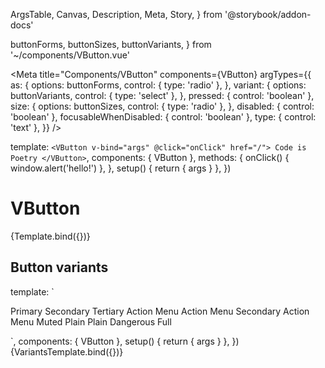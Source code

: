   ArgsTable,
  Canvas,
  Description,
  Meta,
  Story,
} from '@storybook/addon-docs'

  buttonForms,
  buttonSizes,
  buttonVariants,
} from '~/components/VButton.vue'

<Meta
  title="Components/VButton"
  components={VButton}
  argTypes={{
    as: {
      options: buttonForms,
      control: { type: 'radio' },
    },
    variant: {
      options: buttonVariants,
      control: { type: 'select' },
    },
    pressed: { control: 'boolean' },
    size: {
      options: buttonSizes,
      control: { type: 'radio' },
    },
    disabled: { control: 'boolean' },
    focusableWhenDisabled: { control: 'boolean' },
    type: { control: 'text' },
  }}
/>

  template: `
    <VButton v-bind="args" @click="onClick" href="/">
      Code is Poetry
    </VButton>
  `,
  components: { VButton },
  methods: {
    onClick() {
      window.alert('hello!')
    },
  },
  setup() {
    return { args }
  },
})

# VButton

<Description of={VButton} />

<ArgsTable of={VButton} />

<Canvas>
  <Story name="VButton" args={{}}>
    {Template.bind({})}
  </Story>
</Canvas>

## Button variants

  template: `<div class="flex gap-4 flex-wrap">
    <VButton v-bind="args" variant="primary">
      Primary
    </VButton>
    <VButton v-bind="args" variant="secondary">
      Secondary
    </VButton>
    <VButton v-bind="args" variant="tertiary">
      Tertiary
    </VButton>
    <VButton v-bind="args" variant="action-menu">
      Action Menu
    </VButton>
    <VButton v-bind="args" variant="action-menu-secondary">
      Action Menu Secondary
    </VButton>
    <VButton v-bind="args" variant="action-menu-muted">
      Action Menu Muted
    </VButton>
    <VButton v-bind="args" variant="plain">
      Plain
    </VButton>
    <VButton v-bind="args" variant="plain-dangerous">
      Plain Dangerous
    </VButton>
    <VButton v-bind="args" variant="full">
      Full
    </VButton>
  </div>`,
  components: { VButton },
  setup() {
    return { args }
  },
})

<Canvas>
  <Story
    name="VButton Variants"
    args={{}}
    argTypes={{
      pressed: { control: 'boolean' },
      size: {
        options: buttonSizes,
        control: { type: 'radio' },
      },
      disabled: { control: 'boolean' },
    }}
  >
    {VariantsTemplate.bind({})}
  </Story>
</Canvas>
